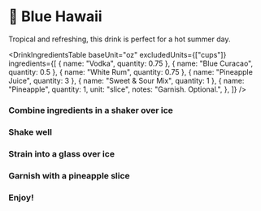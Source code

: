 
# 🌴 Blue Hawaii

Tropical and refreshing, this drink is perfect for a hot summer day.

<DrinkIngredientsTable
  baseUnit="oz"
  excludedUnits={["cups"]}
  ingredients={[
    { name: "Vodka", quantity: 0.75 },
    { name: "Blue Curacao", quantity: 0.5 },
    { name: "White Rum", quantity: 0.75 },
    { name: "Pineapple Juice", quantity: 3 },
    { name: "Sweet & Sour Mix", quantity: 1 },
    {
      name: "Pineapple",
      quantity: 1,
      unit: "slice",
      notes: "Garnish. Optional.",
    },
  ]}
/>

<Steps>

### Combine ingredients in a shaker over ice

### Shake well

### Strain into a glass over ice

### Garnish with a pineapple slice

### Enjoy!

</Steps>
